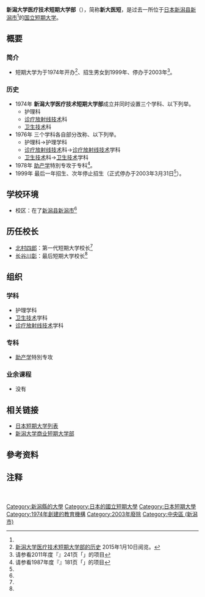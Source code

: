 {{大学(日本)
| 国=日本
| 大学名= 新潟大学医疗技术短期大学部
| ふりがな= にいがただいがくいりょうぎじゅつたんきだいがくぶ
| 英称= College of Biomedical Technology Niigata University
| 画像=
| 图像大小=
| 画像説明=
| 大学设置年=1974年
| 创立年=1974年
| 学校种別=国立
| 设置者=
| 本部所在地=[[新潟县|新潟县]][[新潟市|新潟市]]旭町2-746番地<ref group="注" name="本部所在地">现在[[中央區_(新潟市)|中央区]]旭町通1番町、[[新潟大学|新潟大学]]所在地。</ref>
| キャンパス={{JPN}}<br />[[新潟县|新潟县]][[新潟市|新潟市]]<ref group="注" name="本部所在地"/>
| 学部=护理学科<br>[[醫事放射師|诊疗放射线技术]]学科<br>[[醫檢師|卫生技术]]学科
| 研究科=[[接生員|助产学]]特別专攻
| 大学の略称=新大医短
| 网站=
}}
{{Portal|大學|Nuvola apps file-manager.png}}
'''新潟大学医疗技术短期大学部'''（{{jpn|j=新潟大学医療技術短期大学部|hg=にいがただいがくいりょうぎじゅつたんきだいがくぶ|rm=Niigata Daigaku Iryōgijutsu Tanki Daigakubu|f=t}}），简称'''新大医短'''，是过去一所位于[[日本|日本]][[新潟县|新潟县]][[新潟市|新潟市]]<ref group="注" name="本部所在地"/>的[[國立大學|国立]][[短期大学|短期大学]]。

== 概要 ==
=== 简介 ===
* 短期大学为于1974年开办<ref name="短期大学的历史">[http://www.niigata-u.ac.jp/profile1/50_outline_010.html 新潟大学医疗技术短期大学部的历史] {{webarchive|url=https://web.archive.org/web/20120310195442/http://www.niigata-u.ac.jp/profile1/50_outline_010.html |date=2012-03-10 }}{{ja}}2015年1月10日阅览。</ref>、招生男女到1999年、停办于2003年<ref name="全国短期大学高等専门学校一覧2011">请参看2011年度『{{link-ja|全国短期大学高等専门学校一覧|全国短期大学高等専門学校一覧}}』241页「{{lang|ja|新潟大学医療技術短期大学部}}」的项目{{ja}}</ref>。
=== 历史 ===
* 1974年 '''新潟大学医疗技术短期大学部'''成立并同时设置三个学科、以下列举。
** 护理科
** [[醫事放射師|诊疗放射线技术]]科
** [[醫檢師|卫生技术]]科
* 1976年 三个学科各自部分改称、以下列举。
** 护理科→护理学科
** [[醫事放射師|诊疗放射线技术]]科→[[醫事放射師|诊疗放射线技术]]学科
** [[醫檢師|卫生技术]]科→[[醫檢師|卫生技术]]学科
* 1978年 [[接生員|助产学]]特別专攻于专科<ref name="全国短期大学高等専门学校一覧1987专科">请参看1987年度『{{link-ja|全国短期大学高等専门学校一覧|全国短期大学高等専門学校一覧}}』181页「{{lang|ja|新潟大学医療技術短期大学部}}」的项目{{ja}}</ref>。
* 1999年 最后一年招生、次年停止招生（正式停办于2003年3月31日<ref name="全国短期大学高等専门学校一覧2011"/>）。

== 学校环境==
* 校区：在了[[新潟县|新潟县]][[新潟市|新潟市]]<ref group="注" name="本部所在地"/>
== 历任校长 ==
* [[北村四郎|北村四郎]]：第一代短期大学校长<ref name="短期大学的历史"/>
* [[长谷川彰|长谷川彰]]：最后短期大学校长<ref name="短期大学的历史"/>

== 组织 ==
=== 学科 ===
* 护理学科
* [[醫檢師|卫生技术]]学科
* [[醫事放射師|诊疗放射线技术]]学科
=== 专科 ===
* [[接生員|助产学]]特別专攻
=== 业余课程 ===
* 没有
<!--=== 附属学校 ===
{| style="width: 100%;"
* 
|}
=== 附属机关 ===
{| style="width: 100%;"
|
*
|}
== 知名校友 ==
* [[**|**]]：-->
== 相关链接 ==
* [[日本短期大学列表|日本短期大学列表]]
* [[新潟大学商业短期大学部|新潟大学商业短期大学部]]
{{commons category|College of Biomedical Technology Niigata University}}
<!--== 外部链接 ==
* [http://www.** 关于**短期大学部]{{ja}}20**年*月**日阅览。-->
== 參考资料 ==
{{reflist}}
== 注释 ==
{{reflist|group="注"}}　

{{DEFAULTSORT:xīn xì dà xué yī liáo jì shù duǎn qī dà xué bù}}
[[Category:新潟縣的大學|Category:新潟縣的大學]]
[[Category:日本的國立短期大學|Category:日本的國立短期大學]]
[[Category:日本短期大學|Category:日本短期大學]]
[[Category:1974年創建的教育機構|Category:1974年創建的教育機構]]
[[Category:2003年廢除|Category:2003年廢除]]
[[Category:中央區_(新潟市)|Category:中央區 (新潟市)]]